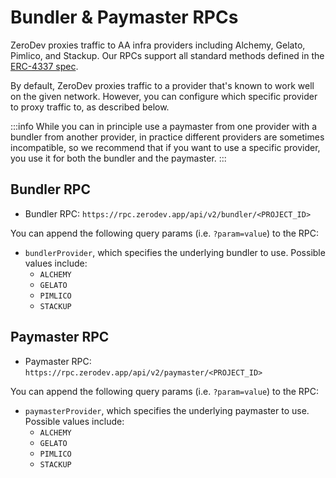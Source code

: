 # Bundler & Paymaster RPCs

ZeroDev proxies traffic to AA infra providers including Alchemy, Gelato, Pimlico, and Stackup.  Our RPCs support all standard methods defined in the [ERC-4337 spec](https://eips.ethereum.org/EIPS/eip-4337).

By default, ZeroDev proxies traffic to a provider that's known to work well on the given network.  However, you can configure which specific provider to proxy traffic to, as described below.

:::info
While you can in principle use a paymaster from one provider with a bundler from another provider, in practice different providers are sometimes incompatible, so we recommend that if you want to use a specific provider, you use it for both the bundler and the paymaster.
:::

## Bundler RPC

- Bundler RPC: `https://rpc.zerodev.app/api/v2/bundler/<PROJECT_ID>`

You can append the following query params (i.e. `?param=value`) to the RPC:

- `bundlerProvider`, which specifies the underlying bundler to use.  Possible values include:
  - `ALCHEMY`
  - `GELATO`
  - `PIMLICO`
  - `STACKUP`

## Paymaster RPC

- Paymaster RPC: `https://rpc.zerodev.app/api/v2/paymaster/<PROJECT_ID>`

You can append the following query params (i.e. `?param=value`) to the RPC:

- `paymasterProvider`, which specifies the underlying paymaster to use.  Possible values include:
  - `ALCHEMY`
  - `GELATO`
  - `PIMLICO`
  - `STACKUP`

